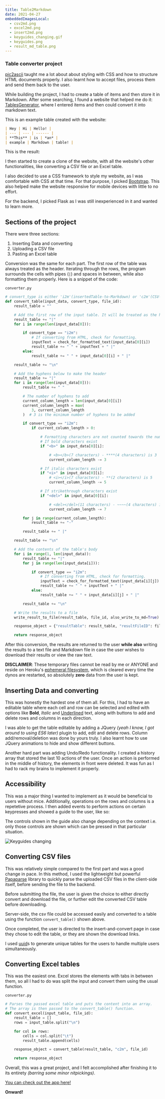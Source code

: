 ```yaml
---
title: Table2Markdown
date: 2021-04-27
embeddedImagesLocal:
  - csv2md.png
  - excel2md.png
  - insert2md.png
  - keyguides_changing.gif
  - keyguides.png
  - result_md_table.png
---
```


### Table converter project

[pic2ascii](/blog/pic2ascii-converter/) taught me a lot about about styling with CSS and how to structure HTML documents properly. 
I also learnt how to accept files, process them and send them back to the user.

While building the project, I had to create a table of items and then store it in Markdown. After some searching, 
I found a website that helped me do it: [TablesGenerator](https://www.tablesgenerator.com/markdown_tables), where I 
entered items and then could convert it into markdown text. 

This is an example table created with the website:

```md
| Hey | Hi | Hello! |
| --- | --- | ------ |
| **This** | is | *an* |
| example | Markdown | table! |
```
This is the result:

<GatsbyImage alt="result_md_table" image={getImage(props.localImages[5])} object-fit="contain"/>

I then started to create a clone of the website, with all the website's other functionalities, like converting 
a CSV file or an Excel table.

I also decided to use a CSS framework to style my website, as I was comfortable with CSS at that time. For that purpose,
I picked [Bootstrap](https://getbootstrap.com/). This also helped make the website responsive for 
mobile devices with little to no effort.

For the backend, I picked Flask as I was still inexperienced in it and wanted to learn more. 

## Sections of the project

There were three sections:

1. Inserting Data and converting
2. Uploading a CSV file
3. Pasting an Excel table


Conversion was the same for each part. The first row of the table was always treated as the header.
Iterating through the rows, the program surrounds the cells with pipes (`|`) and spaces in between, while also 
formatting them properly. Here is a snippet of the code:

`converter.py`

```python
# convert_type is either 'i2m'(insertedTable-to-Markdown) or 'c2m'(CSV-to-Markdown).
def convert_table(input_data, convert_type, file_id):
    result_table = ""

    # Add the first row of the input table. It will be treated as the header of the output table.
    result_table += "|"
    for i in range(len(input_data[0])):

        if convert_type == "i2m":
            # If converting from HTML, check for formatting.
            inputText = check_for_formatted_text(input_data[0][i])
            result_table += " " + inputText + " |"
        else:
            result_table += " " + input_data[0][i] + " |"

    result_table += "\n"

    # Add the hyphens below to make the header
    result_table += "|"
    for i in range(len(input_data[0])):
        result_table += " "

        # The number of hyphens to add
        current_column_length = len(input_data[0][i])
        current_column_length = max(
            3, current_column_length
        )  # 3 is the minimum number of hyphens to be added

        if convert_type == "i2m":
            if current_column_length > 0:

                # Formatting characters are not counted towards the number of hyphens.
                # If bold characters exist
                if "<b>" in input_data[0][i]:

                    # <b></b>(7 characters) - ****(4 characters) is 3
                    current_column_length -= 3

                # If italic characters exist
                if "<i>" in input_data[0][i]:
                    # <i></i>(7 characters) - **(2 characters) is 5
                    current_column_length -= 5

                # If strikethrough characters exist
                if "<del>" in input_data[0][i]:

                    # <del></del>(11 characters) - ~~~~(4 characters) is 7
                    current_column_length -= 7

        for j in range(current_column_length):
            result_table += "-"

        result_table += " |"

    result_table += "\n"

    # Add the contents of the table's body
    for i in range(1, len(input_data)):
        result_table += "|"
        for j in range(len(input_data[i])):

            if convert_type == "i2m":
                # If converting from HTML, check for formatting.
                inputText = check_for_formatted_text(input_data[i][j])
                result_table += " " + inputText + " |"
            else:
                result_table += " " + input_data[i][j] + " |"

        result_table += "\n"

    # Write the results to a file
    write_result_to_file(result_table, file_id, also_write_to_md=True)

    response_object = {"resultTable": result_table, "resultFileID": file_id}

    return response_object
```

After this conversion, the results are returned to the user **while also** writing the results to a text file and Markdown
file in case the user wishes to download their results or view the raw text.

**DISCLAIMER**: These temporary files cannot be read by me or ANYONE and reside on Heroku's 
[ephemeral filesystem](https://devcenter.heroku.com/articles/dynos#ephemeral-filesystem), which is cleared every time the 
dynos are restarted, so absolutely **zero** data from the user is kept.

## Inserting Data and converting

<GatsbyImage alt="Insert_and_convert_screencap" image={getImage(props.localImages[2])} />

This was honestly the hardest one of them all. For this, I had to have an editable table where each cell and row can be selected
and edited with options like **Bold**, *Italic* and <ins>Underlined</ins> text, along with buttons to add and delete rows 
and columns in each direction.

I was able to get the table editable by adding a JQuery *(yeah I know, I got around to using ES6 later)* plugin to add, edit
and delete rows. Column add/removal/deletion was done by yours truly. I also learnt how to use JQuery animations to hide and show
different buttons.

Another hard part was adding Undo/Redo functionality. I created a history array that stored the last 10 actions of the user. Once an action is performed in the middle of history, the elements in front were deleted. It was fun as I had to rack my brains to 
implement it properly. 

## Accessibility

This was a major thing I wanted to implement as it would be beneficial to users without mice. Additionally,
operations on the rows and columns is a repetetive process. I then added events to perform actions on certain keypresses and showed 
a guide to the user, like so:

<GatsbyImage alt="keyguides.png" image={getImage(props.localImages[4])}  object-fit="contain"/>

The controls shown in the guide also change depending on the context i.e. only those controls are shown which can be pressed 
in that particular situation.

![Keyguides changing](keyguides_changing.gif)


## Converting CSV files

<GatsbyImage alt="convert_csv_screencap" image={getImage(props.localImages[0])} />

This was relatively simple compared to the first part and was a good change in pace. In this method, I used the lightweight 
but powerful [Papaparse](https://www.papaparse.com/) library to quickly parse the uploaded CSV files in the client-side 
itself, before sending the file to the backend.

Before submitting the file, the user is given the choice to either directly convert and download the file, or further edit the
converted CSV table before downloading.

Server-side, the csv file could be accessed easily and converted to a table using the function `convert_table()` shown above.


Once completed, the user is directed to the insert-and-convert page in case they chose to edit the table, or they are shown the 
download links.

I used [uuid](https://docs.python.org/3/library/uuid.html)s to generate unique tables for the users to handle multiple users
simultaneously.

## Converting Excel tables

<GatsbyImage alt="convert_excel_screencap" image={getImage(props.localImages[1])} />

This was the easiest one. Excel stores the elements with tabs in between them, so all I had to do was split the input and 
convert them using the usual function.

`converter.py`
```python
# Parses the passed excel table and puts the content into an array.
# The array is then passed to the convert_table() function.
def convert_excel(input_table, file_id):
    result_table = []
    rows = input_table.split("\n")

    for col in rows:
        cells = col.split("\t")
        result_table.append(cells)

    response_object = convert_table(result_table, "c2m", file_id)

    return response_object
```

Overall, this was a great project, and I felt accomplished after finishing it to its entirety *(barring some minor nitpickings)*.

[You can check out the app here!](https://table2markdown.herokuapp.com)

**Onward!**